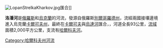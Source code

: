 {{Unreferenced|time=2015-09-22T01:33:45+00:00}}
{{Infobox river
| name              = 洛潘河
| native_name       = {{native name|ru|Лопань}}
| image             = Река Лопань.jpg
| image_caption     = 烏克蘭卡爾科夫洛潘河
| subdivision_type1 = 國家
| subdivision_name1 = [[俄羅斯|俄羅斯]]，[[烏克蘭|烏克蘭]]
| length            = {{convert|93|km|abbr=on}}
| source1_location  = 
| source1_elevation = 
| source1_coordinates = 
| mouth             = [[烏達河|烏達河]]
| mouth_elevation   = 
| mouth_coordinates = {{coord|49.9370|36.2032|region:UA|display=it}}
| discharge1_avg    = 
| progression       = [[烏達河|烏達河]]→ {{RDonets}}
| basin_size        = 
| tributaries_left  = 
| tributaries_right = 
}}
[[File:LopanStrelkaKharkov.jpg|thumb]]匯合]]

'''洛潘河'''是[[俄羅斯|俄羅斯]]和[[烏克蘭|烏克蘭]]的河流，發源自俄羅斯[[別爾哥羅德州|別爾哥羅德州]]，流經兩國接壤邊境進入烏克蘭[[卡爾可夫州|卡爾可夫州]]，最終在[[卡爾可夫|卡爾可夫]]與[[烏達河|烏達河]]匯合，，河道全長93公里，[[流域|流域]]面積2,000平方公里，支流有[[哈爾科夫河|哈爾科夫河]]。

{{DEFAULTSORT:Лопань}}
[[Category:哈爾科夫州河流|Category:哈爾科夫州河流]]


{{Ukraine-river-stub}}